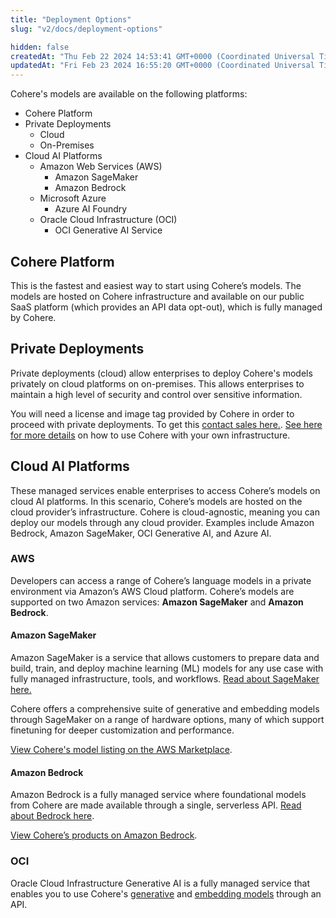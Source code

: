 ```yaml
---
title: "Deployment Options"
slug: "v2/docs/deployment-options"

hidden: false
createdAt: "Thu Feb 22 2024 14:53:41 GMT+0000 (Coordinated Universal Time)"
updatedAt: "Fri Feb 23 2024 16:55:20 GMT+0000 (Coordinated Universal Time)"
---
```

Cohere's models are available on the following platforms:

- Cohere Platform
- Private Deployments
  - Cloud
  - On-Premises
- Cloud AI Platforms
  - Amazon Web Services (AWS)
    - Amazon SageMaker
    - Amazon Bedrock
  - Microsoft Azure
    - Azure AI Foundry
  - Oracle Cloud Infrastructure (OCI)
    - OCI Generative AI Service

## Cohere Platform

This is the fastest and easiest way to start using Cohere’s models. The models are hosted on Cohere infrastructure and available on our public SaaS platform (which provides an API data opt-out), which is fully managed by Cohere.

## Private Deployments

Private deployments (cloud) allow enterprises to deploy Cohere's models privately on cloud platforms on on-premises. This allows enterprises to maintain a high level of security and control over sensitive information.

You will need a license and image tag provided by Cohere in order to proceed with private deployments. To get this [contact sales here.](https://cohere.com/contact-sales). [See here for more details](https://docs.cohere.com/docs/single-container-on-private-clouds) on how to use Cohere with your own infrastructure.

## Cloud AI Platforms

These managed services enable enterprises to access Cohere’s models on cloud AI platforms. In this scenario, Cohere’s models are hosted on the cloud provider’s infrastructure. Cohere is cloud-agnostic, meaning you can deploy our models through any cloud provider. Examples include Amazon Bedrock, Amazon SageMaker, OCI Generative AI, and Azure AI.

### AWS

Developers can access a range of Cohere’s language models in a private environment via Amazon’s AWS Cloud platform. Cohere’s models are supported on two Amazon services: **Amazon SageMaker** and **Amazon Bedrock**.

#### Amazon SageMaker

Amazon SageMaker is a service that allows customers to prepare data and build, train, and deploy machine learning (ML) models for any use case with fully managed infrastructure, tools, and workflows. [Read about SageMaker here.](https://aws.amazon.com/pm/sagemaker/)

Cohere offers a comprehensive suite of generative and embedding models through SageMaker on a range of hardware options, many of which support finetuning for deeper customization and performance.

[View Cohere's model listing on the AWS Marketplace](https://aws.amazon.com/marketplace/seller-profile?id=87af0c85-6cf9-4ed8-bee0-b40ce65167e0).

#### Amazon Bedrock

Amazon Bedrock is a fully managed service where foundational models from Cohere are made available through a single, serverless API. [Read about Bedrock here](http://docs.aws.amazon.com/bedrock).

[View Cohere’s products on Amazon Bedrock](https://aws.amazon.com/bedrock/cohere/).

### OCI

Oracle Cloud Infrastructure Generative AI is a fully managed service that enables you to use Cohere's [generative](https://docs.oracle.com/en-us/iaas/Content/generative-ai/generate-models.htm) and [embedding models](https://docs.oracle.com/en-us/iaas/Content/generative-ai/embed-models.htm) through an API.

